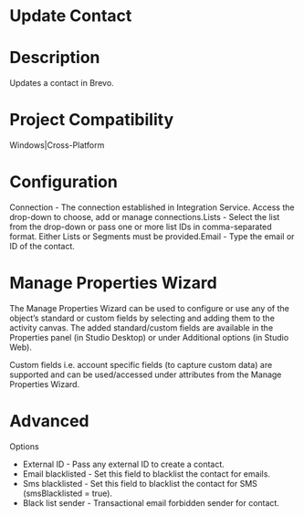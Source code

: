 ﻿# Update Contact

# Description

Updates a contact in Brevo.

# Project Compatibility

Windows|Cross-Platform

# Configuration

Connection - The connection established in Integration Service.
                        Access the drop-down to choose, add or manage connections.Lists - Select the list from the drop-down or pass one or more list
                        IDs in comma-separated format. Either Lists or Segments must be
                        provided.Email - Type the email or ID of the contact.

# Manage Properties Wizard

The Manage Properties Wizard can be used to configure or use any of the object’s
                standard or custom fields by selecting and adding them to the activity canvas. The
                added standard/custom fields are available in the Properties panel (in Studio
                Desktop) or under Additional options (in Studio Web).

Custom fields i.e. account specific fields (to capture
                custom data) are supported and can be used/accessed under attributes from the
                Manage Properties Wizard.

# Advanced

Options

* External ID - Pass any external ID to create a contact.
* Email blacklisted - Set this field to blacklist the contact for emails.
* Sms blacklisted - Set this field to blacklist the contact for SMS (smsBlacklisted = true).
* Black list sender - Transactional email forbidden sender for contact.
